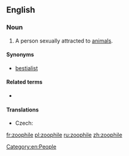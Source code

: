 ==English==

===Noun===
{{en-noun}}

# A person sexually attracted to [[animal]]s.

====Synonyms====
*[[bestialist]]

====Related terms====
* {{l|en|zoophilia}}

====Translations====
{{trans-top|person sexually attracted to animals}}
* Czech: {{t+|cs|zoofil|m}}
{{trans-mid}}
{{trans-bottom}}

[[Category:en:People]]

[[fr:zoophile]]
[[pl:zoophile]]
[[ru:zoophile]]
[[zh:zoophile]]